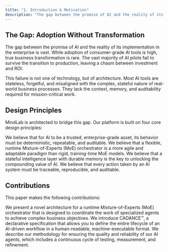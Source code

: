 ```yaml
---
title: "1. Introduction & Motivation"
description: "The gap between the promise of AI and the reality of its implementation in the enterprise is vast. MindLab is architected to bridge this gap."
---
```


## The Gap: Adoption Without Transformation

The gap between the promise of AI and the reality of its implementation in the enterprise is vast. While adoption of consumer-grade AI tools is high, true business transformation is rare. The vast majority of AI pilots fail to survive the transition to production, leaving a chasm between investment and ROI.

This failure is not one of technology, but of architecture. Most AI tools are stateless, forgetful, and misaligned with the complex, stateful nature of real-world business processes. They lack the context, memory, and auditability required for mission-critical work.

## Design Principles

MindLab is architected to bridge this gap. Our platform is built on four core design principles:

<CardGroup cols={2}>
  <Card title="Config over vibes" icon="file-code">
    We believe that for AI to be a trusted, enterprise-grade asset, its behavior must be deterministic, repeatable, and auditable.
  </Card>
  <Card title="Runtime MoE" icon="sitemap">
    We believe that a flexible, runtime Mixture-of-Experts (MoE) orchestrator is a more agile and adaptable paradigm than rigid, training-time MoE models.
  </Card>
  <Card title="Durable memory" icon="brain-circuit">
    We believe that a stateful intelligence layer with durable memory is the key to unlocking the compounding value of AI.
  </Card>
  <Card title="Audited execution" icon="shield-check">
    We believe that every action taken by an AI system must be traceable, reproducible, and auditable.
  </Card>
</CardGroup>

## Contributions

This paper makes the following contributions:

<AccordionGroup>
  <Accordion title="A runtime MoE orchestrator for organizational work.">
    We present a novel architecture for a runtime Mixture-of-Experts (MoE) orchestrator that is designed to coordinate the work of specialized agents to achieve complex business objectives.
  </Accordion>
  <Accordion title="CADANCE™: a portable spec that turns intent into reproducible behavior.">
    We introduce CADANCE™, a declarative specification that allows you to define the entire lifecycle of an AI-driven workflow in a human-readable, machine-executable format.
  </Accordion>
  <Accordion title="A measured evaluation loop (goldens, rubrics, regression gates).">
    We describe our methodology for ensuring the quality and reliability of our AI agents, which includes a continuous cycle of testing, measurement, and refinement.
  </Accordion>
</AccordionGroup>